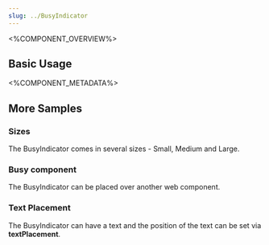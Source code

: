 ```yaml
---
slug: ../BusyIndicator
---
```




<%COMPONENT_OVERVIEW%>

## Basic Usage
<Basic />

<%COMPONENT_METADATA%>

## More Samples

### Sizes
The BusyIndicator comes in several sizes - Small, Medium and Large.

<Sizes />

### Busy component
The BusyIndicator can be placed over another web component.

<WithComponent />

### Text Placement
The BusyIndicator can have a text and the position of the text can be set via **textPlacement**.

<TextPlacement />